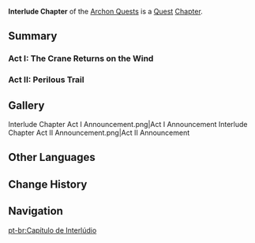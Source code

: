 {{Chapter Infobox
|image           = <gallery>
Story Card Interlude Chapter Act I.png|Act I
Story Card Interlude Chapter Act II.png|Act II
</gallery>
|type            = Archon
|act1            = The Crane Returns on the Wind
|ARReq1          = 28
|archonQuestReq1 = [[Chapter I]]: Act III - [[A New Star Approaches]]
|act2            = Perilous Trail
|ARReq2          = 40
|archonQuestReq2 = [[Chapter I]]: Act III - [[A New Star Approaches]]
|storyQuestReq2  = [[Imperatrix Umbrosa Chapter]]: Act II - [[Transient Dreams]]
|storyQuestReq22 = [[Taurus Iracundus Chapter]]: Act I - [[Rise Up, Golden Soul]]
|worldQuestReq2  = [[Wherefore Did the Spiritstone Descend?]]
|worldQuestReq22 = [[A Teapot to Call Home: Part I]]
}}
'''Interlude Chapter''' of the [[Archon Quests]] is a [[Quest]] [[Chapter]].

==Summary==
===Act I: The Crane Returns on the Wind===
{{Transclude|The Crane Returns on the Wind|Summary|main=1|top=1}}

===Act II: Perilous Trail===
{{Transclude|Perilous Trail|Summary|main=1|top=1}}

==Gallery==
<gallery hideaddbutton="true" captionalign="center">
Interlude Chapter Act I Announcement.png|Act I Announcement
Interlude Chapter Act II Announcement.png|Act II Announcement
</gallery>

==Other Languages==
{{Other Languages
|en      = Interlude Chapter
|zhs     = 间章
|zhs_rm  = Jiān Zhāng
|zht     = 間章
|zht_rm  = Jiān Zhāng
|zh_tl   = 
|ja      = 間章
|ja_rm   = Kanshou
|ja_tl   = Interlude
|ko      = 중간장
|ko_rm   = Jungganjang
|ko_tl   = Interlude Chapter
|es      = Intermedio
|es_tl   = 
|fr      = Intermède
|fr_tl   = Interlude
|ru      = Промежуточный том
|ru_tl   = 
|th      = บทสลับฉาก 1
|th_rm   = 
|th_tl   = 
|vi      = Chương Đệm
|vi_tl   = 
|de      = Zwischenkapitel
|de_tl   = Intermediate Chapter
|id      = Chapter Interlude
|id_tl   = Interlude Chapter
|pt      = Capítulo de Interlúdio
|pt_tl   = 
}}

==Change History==
{{Change History|2.4}}

==Navigation==
{{Archon Quest Navbox|Interlude Chapter}}

[[pt-br:Capítulo de Interlúdio]]